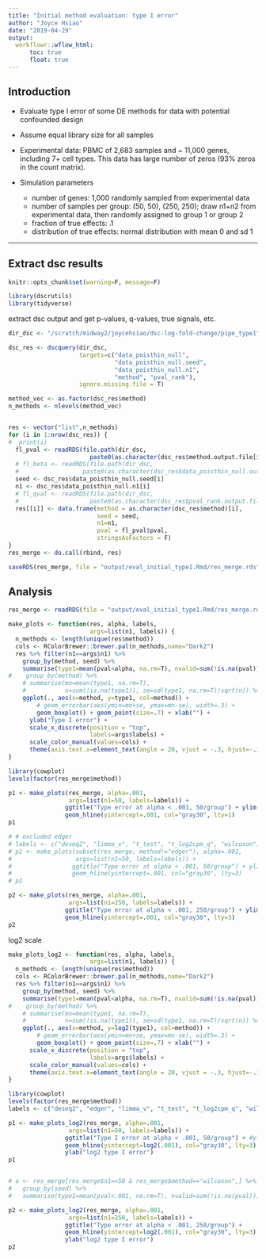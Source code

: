 ```yaml
---
title: "Initial method evaluation: type I error"
author: "Joyce Hsiao"
date: "2019-04-29"
output: 
  workflowr::wflow_html:
      toc: true
      float: true
---
```


## Introduction

* Evaluate type I error of some DE methods for data with potential confounded design

* Assume equal library size for all samples

* Experimental data: PBMC of 2,683 samples and ~ 11,000 genes, including 7+ cell types. This data has large number of zeros (93% zeros in the count matrix).

* Simulation parameters
  + number of genes: 1,000 randomly sampled from experimental data
  + number of samples per group: (50, 50), (250, 250); draw n1+n2 from experimental data, then randomly assigned to group 1 or group 2
  + fraction of true effects: .1
  + distribution of true effects: normal distribution with mean 0 and sd 1
  

---

## Extract dsc results

```r
knitr::opts_chunk$set(warning=F, message=F)

library(dscrutils)
library(tidyverse)
```

extract dsc output and get p-values, q-values, true signals, etc.

```r
dir_dsc <- "/scratch/midway2/joycehsiao/dsc-log-fold-change/pipe_type1"

dsc_res <- dscquery(dir_dsc, 
                    targets=c("data_poisthin_null",
                              "data_poisthin_null.seed", 
                              "data_poisthin_null.n1",
                              "method", "pval_rank"), 
                    ignore.missing.file = T)

method_vec <- as.factor(dsc_res$method)
n_methods <- nlevels(method_vec)


res <- vector("list",n_methods)
for (i in 1:nrow(dsc_res)) {
#  print(i)
  fl_pval <- readRDS(file.path(dir_dsc,
                       paste0(as.character(dsc_res$method.output.file[i]), ".rds")))
  # fl_beta <- readRDS(file.path(dir_dsc,
  #                  paste0(as.character(dsc_res$data_poisthin_null.output.file[i]), ".rds")))
  seed <- dsc_res$data_poisthin_null.seed[i]
  n1 <- dsc_res$data_poisthin_null.n1[i]
  # fl_qval <- readRDS(file.path(dir_dsc,
  #                    paste0(as.character(dsc_res$pval_rank.output.file[i]), ".rds")))
  res[[i]] <- data.frame(method = as.character(dsc_res$method)[i],
                         seed = seed,
                         n1=n1,
                         pval = fl_pval$pval,
                         stringsAsFactors = F)
}
res_merge <- do.call(rbind, res)

saveRDS(res_merge, file = "output/eval_initial_type1.Rmd/res_merge.rds")
```



## Analysis


```r
res_merge <- readRDS(file = "output/eval_initial_type1.Rmd/res_merge.rds")

make_plots <- function(res, alpha, labels,
                       args=list(n1, labels)) {
  n_methods <- length(unique(res$method))
  cols <- RColorBrewer::brewer.pal(n_methods,name="Dark2")
  res %>% filter(n1==args$n1) %>% 
    group_by(method, seed) %>%
    summarise(type1=mean(pval<alpha, na.rm=T), nvalid=sum(!is.na(pval))) %>%
#    group_by(method) %>%
    # summarise(mn=mean(type1, na.rm=T), 
    #           n=sum(!is.na(type1)), se=sd(type1, na.rm=T)/sqrt(n)) %>%
    ggplot(., aes(x=method, y=type1, col=method)) +
        # geom_errorbar(aes(ymin=mn+se, ymax=mn-se), width=.3) + 
        geom_boxplot() + geom_point(size=.7) + xlab("") +
      ylab("Type I error") +
      scale_x_discrete(position = "top",
                       labels=args$labels) +
      scale_color_manual(values=cols) +
      theme(axis.text.x=element_text(angle = 20, vjust = -.3, hjust=-.1))
}

library(cowplot)
levels(factor(res_merge$method))

p1 <- make_plots(res_merge, alpha=.001,
                 args=list(n1=50, labels=labels)) + 
                ggtitle("Type error at alpha < .001, 50/group") + ylim(0,.03) +
                geom_hline(yintercept=.001, col="gray30", lty=1) 
p1

# # excluded edger
# labels <- c("deseq2", "limma_v", "t_test", "t_log2cpm_q", "wilcoxon")
# p1 <- make_plots(subset(res_merge, method!="edger"), alpha=.001,
#                  args=list(n1=50, labels=labels)) + 
#                 ggtitle("Type error at alpha < .001, 50/group") + ylim(0,.02) +
#                 geom_hline(yintercept=.001, col="gray30", lty=3) 
# p1

p2 <- make_plots(res_merge, alpha=.001,
                 args=list(n1=250, labels=labels)) + 
                ggtitle("Type error at alpha < .001, 250/group") + ylim(0,.03) +
                geom_hline(yintercept=.001, col="gray30", lty=3)
p2
```


log2 scale

```r
make_plots_log2 <- function(res, alpha, labels,
                       args=list(n1, labels)) {
  n_methods <- length(unique(res$method))
  cols <- RColorBrewer::brewer.pal(n_methods,name="Dark2")
  res %>% filter(n1==args$n1) %>% 
    group_by(method, seed) %>%
    summarise(type1=mean(pval<alpha, na.rm=T), nvalid=sum(!is.na(pval))) %>%
#    group_by(method) %>%
    # summarise(mn=mean(type1, na.rm=T), 
    #           n=sum(!is.na(type1)), se=sd(type1, na.rm=T)/sqrt(n)) %>%
    ggplot(., aes(x=method, y=log2(type1), col=method)) +
        # geom_errorbar(aes(ymin=mn+se, ymax=mn-se), width=.3) + 
        geom_boxplot() + geom_point(size=.7) + xlab("") +
      scale_x_discrete(position = "top",
                       labels=args$labels) +
      scale_color_manual(values=cols) +
      theme(axis.text.x=element_text(angle = 20, vjust = -.3, hjust=-.1))
}

library(cowplot)
levels(factor(res_merge$method))
labels <- c("deseq2", "edger", "limma_v", "t_test", "t_log2cpm_q", "wilcoxon")

p1 <- make_plots_log2(res_merge, alpha=.001,
                 args=list(n1=50, labels=labels)) + 
                ggtitle("Type I error at alpha < .001, 50/group") + #ylim(0,.03) +
                geom_hline(yintercept=log2(.001), col="gray30", lty=3) +
                ylab("log2 type I error") 
p1


# a <- res_merge[res_merge$n1==50 & res_merge$method=="wilcoxon",] %>%
#   group_by(seed) %>%
#   summarise(type1=mean(pval<.001, na.rm=T), nvalid=sum(!is.na(pval)))

p2 <- make_plots_log2(res_merge, alpha=.001,
                 args=list(n1=250, labels=labels)) + 
                ggtitle("Type error at alpha < .001, 250/group") + 
                geom_hline(yintercept=log2(.001), col="gray30", lty=3) +
                ylab("log2 type I error") 
p2
```

